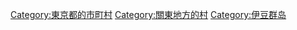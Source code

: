 {{Commonscat|Mikurajima, Tokyo}}
{{Catmore}}

{{DEFAULTSORT:Mikurajima}}
[[Category:東京都的市町村|Category:東京都的市町村]]
[[Category:關東地方的村|Category:關東地方的村]]
[[Category:伊豆群岛|Category:伊豆群岛]]